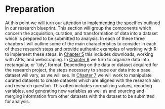 # Preparation {#part-preparation}

At this point we will turn our attention to implementing the specifics outlined in our research blueprint. This section will group the components which concern the acquisition, curation, and transformation of data into a dataset which is prepared to be submitted to analysis. In each of these three chapters I will outline some of the main characteristics to consider in each of these research steps and provide authentic examples of working with R to implement these steps. In [Chapter 5](#acquire-data) this includes downloads, working with APIs, and webscraping. In [Chapter 6](#curate-data) we turn to organize data into rectangular, or 'tidy', format. Depending on the data or dataset acquired for the research project, the steps necessary to shape our data into a base dataset will vary, as we will see. In [Chapter 7](#transform-data) we will work to manipulate curated datasets to create datasets which are aligned with the research aim and research question. This often includes normalizing values, recoding variables, and generating new variables as well as and sourcing and merging information from other datasets with the dataset to be submitted for analysis. 

<!-- "Preparation" covers a variety of implementation approaches for each stage for deriving a dataset ready for statistical analysis which includes acquiring, curating, and transforming data.  -->
